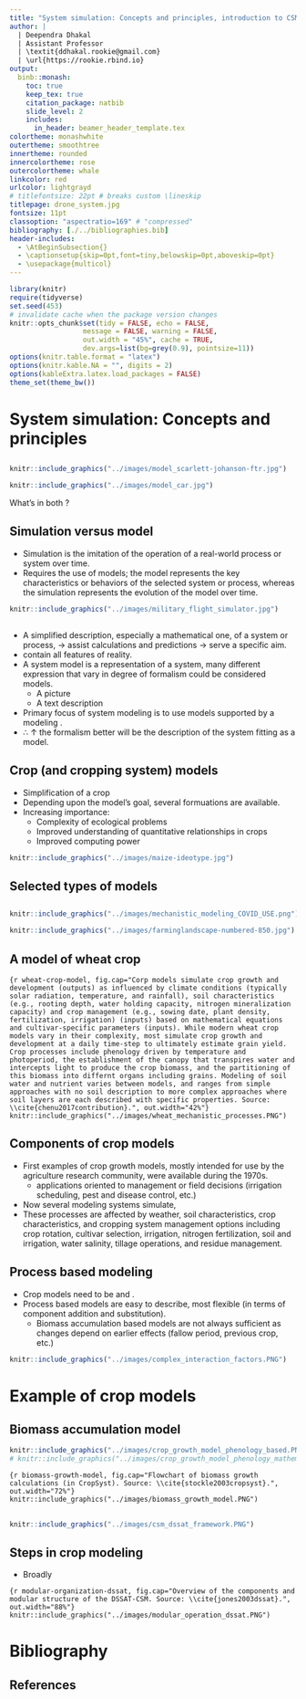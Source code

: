 ```yaml
---
title: "System simulation: Concepts and principles, introduction to CSMs and their uses for agricultural input use optimization"
author: |
  | Deependra Dhakal
  | Assistant Professor
  | \textit{ddhakal.rookie@gmail.com}
  | \url{https://rookie.rbind.io}
output: 
  binb::monash:
    toc: true
    keep_tex: true
    citation_package: natbib
    slide_level: 2
    includes:
      in_header: beamer_header_template.tex
colortheme: monashwhite
outertheme: smoothtree
innertheme: rounded
innercolortheme: rose
outercolortheme: whale
linkcolor: red
urlcolor: lightgrayd
# titlefontsize: 22pt # breaks custom \lineskip
titlepage: drone_system.jpg
fontsize: 11pt
classoption: "aspectratio=169" # "compressed"
bibliography: [./../bibliographies.bib]
header-includes: 
  - \AtBeginSubsection{}
  - \captionsetup{skip=0pt,font=tiny,belowskip=0pt,aboveskip=0pt}
  - \usepackage{multicol}
---
```


```r
library(knitr)
require(tidyverse)
set.seed(453)
# invalidate cache when the package version changes
knitr::opts_chunk$set(tidy = FALSE, echo = FALSE, 
                  message = FALSE, warning = FALSE,
                  out.width = "45%", cache = TRUE, 
                  dev.args=list(bg=grey(0.9), pointsize=11))
options(knitr.table.format = "latex")
options(knitr.kable.NA = "", digits = 2)
options(kableExtra.latex.load_packages = FALSE)
theme_set(theme_bw())
```

# System simulation: Concepts and principles

##

\bcolumns
\column{0.5\textwidth}

```r
knitr::include_graphics("../images/model_scarlett-johanson-ftr.jpg")
```

\column{0.5\textwidth}

```r
knitr::include_graphics("../images/model_car.jpg")
```

\ecolumns

\centering What's \alert{common} in both ?

## Simulation versus model

\bcolumns
\column{0.6\textwidth}
\small
- Simulation is the imitation of the operation of a real-world process or system over time.
- Requires the use of models; the model represents the key characteristics or behaviors of the selected system or process, whereas the simulation represents the evolution of the model over time.

\column{0.4\textwidth}

```r
knitr::include_graphics("../images/military_flight_simulator.jpg")
```

\ecolumns

<!-- A model is a end product or final form, simulation involves the processes to make the model and comes with the methods for modification of the model. -->

##

- A simplified description, especially a mathematical one, of a system or process, $\longrightarrow$ assist calculations and predictions $\longrightarrow$ serve a specific aim.
- \alert{Never} contain all features of reality.
- A system model is a representation of a system, many different expression that vary in degree of formalism could be considered models.
  - A picture
  - A text description
- Primary focus of system modeling is to use models supported by a \alert{well-defined} modeling \alert{language}.
- $\therefore$ $\uparrow$ the formalism better will be the description of the system fitting as a model.


## Crop (and cropping system) models

\bcolumns
\column{0.7\textwidth}

- Simplification of a crop
- Depending upon the model's goal, several formuations are available.
- Increasing importance:
  - Complexity of ecological problems
  - Improved understanding of quantitative relationships in crops
  - Improved computing power 

\column{0.3\textwidth}

```r
knitr::include_graphics("../images/maize-ideotype.jpg")
```

\ecolumns

## Selected types of models

\begin{description}
\small
\item[Static] A model that does not include the time dimension
\item[Dynamic] A model that includes the time dimension
\item[Descriptive/functional] A model that shows the relationshp between the element of a system without any explaination. It is usually unrelated to system structure.
\item[Explanatory/mechanistic] A model that explains the behaviour of a system at an upper integration level by integrating processes of a lower integration level. Representation of the essential system structure.
\item[Deterministic] The predicted values are computed exactly.
\item[Stochastic] The predicted values depend on probability distribution.
\end{description}


##

\bcolumns
\column{0.35\textwidth}

```r
knitr::include_graphics("../images/mechanistic_modeling_COVID_USE.png")
```


\column{0.65\textwidth}

```r
knitr::include_graphics("../images/farminglandscape-numbered-850.jpg")
```

\ecolumns

## A model of wheat crop

```{r wheat-crop-model, fig.cap="Corp models simulate crop growth and development (outputs) as influenced by climate conditions (typically solar radiation, temperature, and rainfall), soil characteristics (e.g., rooting depth, water holding capacity, nitrogen mineralization capacity) and crop management (e.g., sowing date, plant density, fertilization, irrigation) (inputs) based on mathematical equations and cultivar-specific parameters (inputs). While modern wheat crop models vary in their complexity, most simulate crop growth and development at a daily time-step to ultimately estimate grain yield. Crop processes include phenology driven by temperature and photoperiod, the establishment of the canopy that transpires water and intercepts light to produce the crop biomass, and the partitioning of this biomass into differnt organs including grains. Modeling of soil water and nutrient varies between models, and ranges from simple approaches with no soil description to more complex approaches where soil layers are each described with specific properties. Source: \\cite{chenu2017contribution}.", out.width="42%"}
knitr::include_graphics("../images/wheat_mechanistic_processes.PNG")
```

<!-- Wheat models typically take daily weather data (blue), crop management practices (brown), and genotypic parameters as inputs. They simulate water and nutrients movements in the soil and atmosphere (grey), and the processes (green) occurring within the crop and in interaction with the environment. Stress impacts related to water, nitrogen (N), or other abiotic factors (e.g., phosphorus, chloride) are not depicted on the figure. Note that only one plant is represented on this schematic, whereas wheat crop models simulate crops at field density. -->

## Components of crop models

- First examples of crop growth models, mostly intended for use by the agriculture research community, were available during the 1970s.
  - applications oriented to management or field decisions (irrigation scheduling, pest and disease control, etc.)
- Now several modeling systems simulate,
  \begin{multicols}{3}
  \begin{itemize}
  \footnotesize
  \item soil water budget,
  \item soil-plant nitrogen budget,
  \item crop phenology,
  \item canopy and root growth,
  \item biomass production,
  \item crop yield,
  \item residue production and decomposition,
  \item soil erosion by water,
  \item and salinity
  \end{itemize}
  \end{multicols}
- These processes are affected by weather, soil characteristics, crop characteristics, and cropping system management options including crop rotation, cultivar selection, irrigation, nitrogen fertilization, soil and irrigation, water salinity, tillage operations, and residue management.

## Process based modeling

- Crop models need to be \alert{complete} and \alert{responsive}.
- Process based models are easy to describe, most flexible (in terms of component addition and substitution).
  - Biomass accumulation based models are not always sufficient as changes depend on earlier effects (fallow period, previous crop, etc.)

```r
knitr::include_graphics("../images/complex_interaction_factors.PNG")
```

<!-- Curve shape (downward curved) describe the qualitative feature but the exact quantitative nature of the relationship is dependent on a greater number of factors presented, for example, in the right. -->

# Example of crop models

## Biomass accumulation model

\bcolumns
\column{0.35\textwidth}
```r
knitr::include_graphics("../images/crop_growth_model_phenology_based.PNG")
# knitr::include_graphics("../images/crop_growth_model_phenology_mathematical.PNG")
```

\column{0.65\textwidth}

```{r biomass-growth-model, fig.cap="Flowchart of biomass growth calculations (in CropSyst). Source: \\cite{stockle2003cropsyst}.", out.width="72%"}
knitr::include_graphics("../images/biomass_growth_model.PNG")
```

\ecolumns

<!-- The core of these calculations is the determination of unstressed (potential) biomass growth based on crop potential transpiration and on crop intercepted PAR. This potential growth is then corrected by water and nitrogen limitations, if any, to determine actual daily biomass gain. -->

<!-- Given the common pathway in leaves for carbon and vapor exchange, there is a conservative relationship between crop transpiration and biomass production. Thus, the potential daily biomass production can be calculated as (Tanner and Sinclair, 1983): -->

<!-- $$ -->
<!-- B_{\mathrm{PT}} = \frac{K_{\mathrm{BT}}T_{\mathrm{P}}}{VPD} -->
<!-- $$ -->

<!-- Where, $B_{\mathrm{PT}}$ is the crop potential transpiration-dependent biomass production (kg per meter square per day), $T_{\mathrm{P}}$ is crop potential transpiration (kg per meter square per day), VPD is the daytime mean atmospheric vapor pressure deficit (kPa), and $K_{\mathrm{BT}$ is a biomass-transpiration coefficient (kPa). Values for the latter parameter are available in the literature (Tanner and Sinclair, 1983; Loomis and Connors, 1992). -->

##

```r
knitr::include_graphics("../images/csm_dssat_framework.PNG")
```

## Steps in crop modeling

\bcolumns
\column{0.2\textwidth}
\footnotesize
- Broadly
  \begin{itemize}
  \scriptsize
  \item Model operation
  \item Model evaluation
    \begin{itemize}
    \scriptsize
    \item calibration
    \item validation
    \end{itemize}
  \end{itemize}

\column{0.8\textwidth}

```{r modular-organization-dssat, fig.cap="Overview of the components and modular structure of the DSSAT-CSM. Source: \\cite{jones2003dssat}.", out.width="88%"}
knitr::include_graphics("../images/modular_operation_dssat.PNG")
```

\ecolumns

# Bibliography

## References
